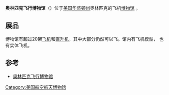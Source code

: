 {{refimprove|time=2014-09-26T02:41:44+00:00}}
'''奥林匹克飞行博物馆'''（{{lang-en|Olympic Flight Museum}}）位于[[美国|美国]][[华盛顿州|华盛顿州]]奥林匹克的飞机[[博物馆|博物馆]] 。

==展品==
博物馆有超过20架[[飞机|飞机]]和[[直升机|直升机]]，其中大部分仍然可以飞。馆内有飞机模型， 也有实体飞机。

==参考==
*[http://seattle.leck.com/attraction.php?at=tourthurston_olympicflightmuseum.htm&returnpath=&lg=zh-cn 奥林匹克飞行博物馆]{{Dead link|date=2019年11月 |bot=InternetArchiveBot |fix-attempted=yes }}

[[Category:美国航空航天博物馆|Category:美国航空航天博物馆]]